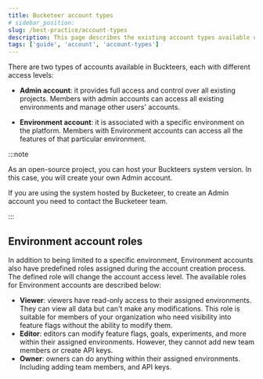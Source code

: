 ```yaml
---
title: Bucketeer account types
# sidebar_position:
slug: /best-practice/account-types
description: This page describes the existing account types available on Bucketter.
tags: ['guide', 'account', 'account-types']
---
```



There are two types of accounts available in Buckteers, each with different access levels:

- **Admin account**: it provides full access and control over all existing projects. Members with admin accounts can access all existing environments and manage other users' accounts.

- **Environment account**: it is associated with a specific environment on the platform. Members with Environment accounts can access all the features of that particular environment.

:::note

As an open-source project, you can host your Buckteers system version. In this case, you will create your own Admin account.

If you are using the system hosted by Bucketeer, to create an Admin account you need to contact the Bucketeer team.

:::

## Environment account roles

In addition to being limited to a specific environment, Environment accounts also have predefined roles assigned during the account creation process. The defined role will change the account access level. The available roles for Environment accounts are described below:

- **Viewer**: viewers have read-only access to their assigned environments. They can view all data but can't make any modifications. This role is suitable for members of your organization who need visibility into feature flags without the ability to modify them.
- **Editor**: editors can modify feature flags, goals, experiments, and more within their assigned environments. However, they cannot add new team members or create API keys.
- **Owner**: owners can do anything within their assigned environments. Including adding team members, and API keys.
